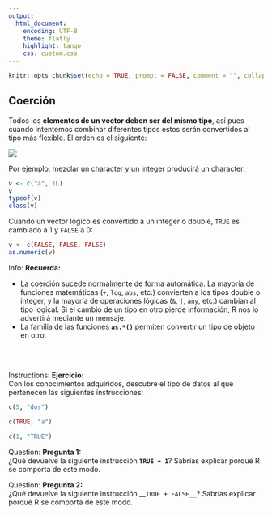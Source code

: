 ```yaml
---
output:
  html_document: 
    encoding: UTF-8
    theme: flatly
    highlight: tango 
    css: custom.css
---
```

```r
knitr::opts_chunk$set(echo = TRUE, prompt = FALSE, comment = "", collapse = TRUE)
```


## Coerción 

Todos los __elementos de un vector deben ser del mismo tipo__, así pues cuando intentemos
combinar diferentes tipos estos serán convertidos al tipo más flexible. El orden es el
siguiente:

![](https://i.imgur.com/QrmSoIc.png)    
    
Por ejemplo, mezclar un character y un integer producirá un character:

```r
v <- c("a", 1L)
v
typeof(v)
class(v)

```


Cuando un vector lógico es convertido a un integer o double, `TRUE` es cambiado a
1 y `FALSE` a 0:

```r
v <- c(FALSE, FALSE, FALSE)
as.numeric(v)
```

<div class="alert alert-info" role="alert">
<span class="glyphicon glyphicon-exclamation-sign" aria-hidden="true"></span>
<span class="sr-only">Info:</span>
**Recuerda:**</br>

- La coerción sucede normalmente de forma automática. La mayoría de funciones matemáticas
(`+`, `log`, `abs`, etc.) convierten a los tipos double o integer, y la mayoría de 
operaciones lógicas (`&`, `|`, `any`, etc.) cambian al tipo logical. Si el cambio de un
tipo en otro pierde información, R nos lo advertirá mediante un mensaje. 
- La familia de las funciones __`as.*()`__ permiten convertir un tipo de objeto en otro.

</div>



</br>
</br>


</div>
<div class="panel panel-success">
 <div class="panel-body">
 <div class="alert alert-success" role="alert">
<span class="glyphicon glyphicon-education" aria-hidden="true"></span>
<span class="sr-only">Instructions:</span>
**Ejercicio:**</br>
Con los conocimientos adquiridos, descubre el tipo de datos al que pertenecen
las siguientes instrucciones:

```r
c(5, "dos")
```

```r
c(TRUE, "a")
```

```r
c(1, "TRUE")
```


</div>
 </div>
</div>


<div class="alert alert-warning" role="alert">
<span class="glyphicon glyphicon-question-sign" aria-hidden="true"></span>
<span class="sr-only">Question:</span>
**Pregunta 1:**  
¿Qué devuelve la siguiente instrucción __`TRUE + 1`__? Sabrías explicar porqué
R se comporta de este modo.
</div>


<div class="alert alert-warning" role="alert">
<span class="glyphicon glyphicon-question-sign" aria-hidden="true"></span>
<span class="sr-only">Question:</span>
**Pregunta 2:**  
¿Qué devuelve la siguiente instrucción __`TRUE + FALSE__`? Sabrías explicar porqué
R se comporta de este modo.

</div>













